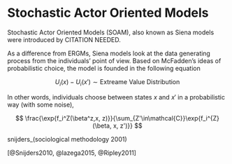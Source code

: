 # Stochastic Actor Oriented Models

Stochastic Actor Oriented Models (SOAM), also known as Siena models were introduced by CITATION NEEDED.

As a difference from ERGMs, Siena models look at the data generating process from the individuals' point of view. Based on McFadden's ideas of probabilistic choice, the model is founded in the following equation

$$
U_i(x) - U_i(x') \sim \mbox{Extreame Value Distribution}
$$

In other words, individuals choose between states $x$ and $x'$ in a probabilistic way (with some noise),  

$$
\frac{\exp{f_i^Z(\beta^z,x, z)}}{\sum_{Z'\in\mathcal{C}}\exp{f_i^{Z}(\beta, x, z')}}
$$

snijders_(sociological methodology 2001)

[@Snijders2010, @lazega2015, @Ripley2011]